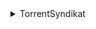 <details><summary>TorrentSyndikat</summary>

- Apps/Linux
- Apps/MacOS
- Apps/Misc
- Apps/Windows
- Audio/aBooks
- Audio/Musik/FLAC
- Audio/Musik/MP3
- Audio/Other
- Audio/Videos
- Englisch/Bildung
- Englisch/eBooks
- Englisch/Filme
- Englisch/Serien
- Englisch/Serienpacks
- Englisch/Sport
- Filme/1080p
- Filme/2160p
- Filme/720p
- Filme/SD
- Misc/Bildung
- Misc/eBooks
- Misc/Mobile
- Serien/1080p
- Serien/2160p
- Serien/720p
- Serien/SD
- Serien/Sport
- Serienpacks/1080p
- Serienpacks/2160p
- Serienpacks/720p
- Serienpacks/SD
- Spiele/Linux
- Spiele/MacOS
- Spiele/Nintendo
- Spiele/Playstation
- Spiele/Windows
- Spiele/XBOX

</details>

